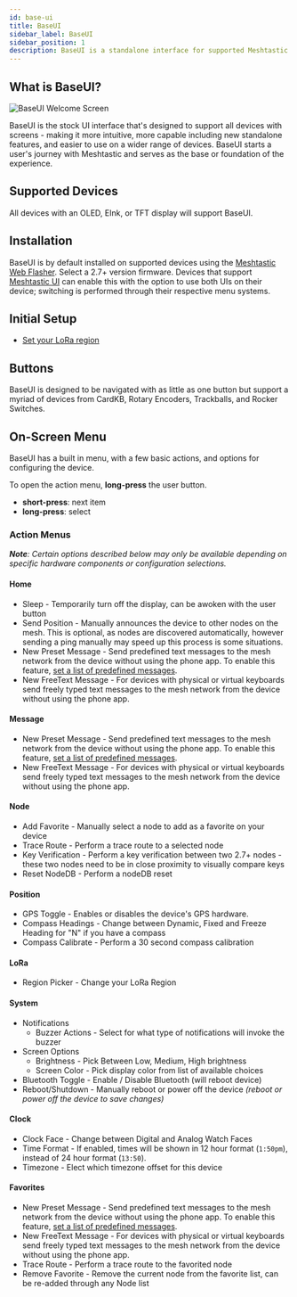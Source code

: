 ```yaml
---
id: base-ui
title: BaseUI
sidebar_label: BaseUI
sidebar_position: 1
description: BaseUI is a standalone interface for supported Meshtastic devices, enabling direct interaction without requiring a phone for common functions. It runs alongside the firmware, providing messaging and configuration options.
---
```


## What is BaseUI?

<img src="/img/configuration/baseui/baseui-01-welcome.jpg" alt="BaseUI Welcome Screen" />

BaseUI is the stock UI interface that's designed to support all devices with screens - making it more intuitive, more capable including new standalone features, and easier to use on a wider range of devices. BaseUI starts a user's journey with Meshtastic and serves as the base or foundation of the experience.

## Supported Devices

All devices with an OLED, EInk, or TFT display will support BaseUI.

## Installation

BaseUI is by default installed on supported devices using the [Meshtastic Web Flasher](https://flasher.meshtastic.org). Select a 2.7+ version firmware. Devices that support [Meshtastic UI](../meshtasticui/) can enable this with the option to use both UIs on their device; switching is performed through their respective menu systems.

## Initial Setup

- [Set your LoRa region](/docs/configuration/region-by-country/)

## Buttons

BaseUI is designed to be navigated with as little as one button but support a myriad of devices from CardKB, Rotary Encoders, Trackballs, and Rocker Switches.

## On-Screen Menu

BaseUI has a built in menu, with a few basic actions, and options for configuring the device.

To open the action menu, **long-press** the user button.

- **short-press**: next item
- **long-press**: select

### Action Menus

_**Note**: Certain options described below may only be available depending on specific hardware components or configuration selections._

#### Home
- Sleep - Temporarily turn off the display, can be awoken with the user button
- Send Position - Manually announces the device to other nodes on the mesh. This is optional, as nodes are discovered automatically, however sending a ping manually may speed up this process is some situations.
- New Preset Message - Send predefined text messages to the mesh network from the device without using the phone app. To enable this feature, [set a list of predefined messages](/docs/configuration/module/canned-message/#messages).
- New FreeText Message - For devices with physical or virtual keyboards send freely typed text messages to the mesh network from the device without using the phone app.

#### Message
- New Preset Message - Send predefined text messages to the mesh network from the device without using the phone app. To enable this feature, [set a list of predefined messages](/docs/configuration/module/canned-message/#messages).
- New FreeText Message - For devices with physical or virtual keyboards send freely typed text messages to the mesh network from the device without using the phone app.

#### Node
- Add Favorite - Manually select a node to add as a favorite on your device
- Trace Route - Perform a trace route to a selected node
- Key Verification - Perform a key verification between two 2.7+ nodes - these two nodes need to be in close proximity to visually compare keys
- Reset NodeDB - Perform a nodeDB reset

#### Position
- GPS Toggle - Enables or disables the device's GPS hardware.
- Compass Headings - Change between Dynamic, Fixed and Freeze Heading for "N" if you have a compass
- Compass Calibrate - Perform a 30 second compass calibration

#### LoRa
- Region Picker - Change your LoRa Region

#### System
- Notifications
	- Buzzer Actions - Select for what type of notifications will invoke the buzzer
- Screen Options
	- Brightness - Pick Between Low, Medium, High brightness
	- Screen Color - Pick display color from list of available choices
- Bluetooth Toggle - Enable / Disable Bluetooth (will reboot device)
- Reboot/Shutdown - Manually reboot or power off the device _(reboot or power off the device to save changes)_

#### Clock
- Clock Face - Change between Digital and Analog Watch Faces
- Time Format - If enabled, times will be shown in 12 hour format (`1:50pm`), instead of 24 hour format (`13:50`).
- Timezone - Elect which timezone offset for this device

#### Favorites
- New Preset Message - Send predefined text messages to the mesh network from the device without using the phone app. To enable this feature, [set a list of predefined messages](/docs/configuration/module/canned-message/#messages).
- New FreeText Message - For devices with physical or virtual keyboards send freely typed text messages to the mesh network from the device without using the phone app.
- Trace Route - Perform a trace route to the favorited node
- Remove Favorite - Remove the current node from the favorite list, can be re-added through any Node list